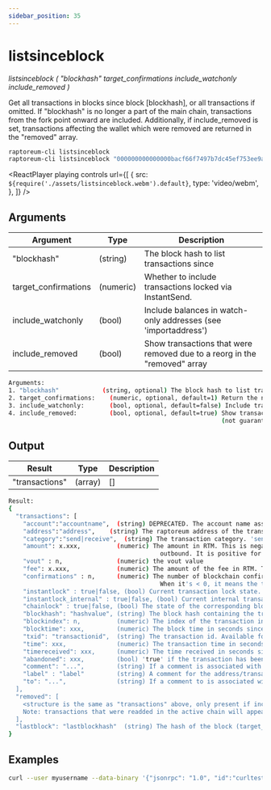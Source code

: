 ```yaml
---
sidebar_position: 35
---
```



# listsinceblock

_listsinceblock ( "blockhash" target_confirmations include_watchonly include_removed )_

Get all transactions in blocks since block [blockhash], or all transactions if omitted.
If "blockhash" is no longer a part of the main chain, transactions from the fork point onward are included.
Additionally, if include_removed is set, transactions affecting the wallet which were removed are returned in the "removed" array.

```bash
raptoreum-cli listsinceblock
raptoreum-cli listsinceblock "000000000000000bacf66f7497b7dc45ef753ee9a7d38571037cdb1a57f663ad" 6
```

<ReactPlayer
  playing
  controls
  url={[
    {
      src: `${require('./assets/listsinceblock.webm').default}`,
      type: 'video/webm',
    },
  ]}
/>

## Arguments

| Argument             | Type      | Description                                                               |
| -------------------- | --------- | ------------------------------------------------------------------------- |
| "blockhash"          | (string)  | The block hash to list transactions since                                 |
| target_confirmations | (numeric) | Whether to include transactions locked via InstantSend.                   |
| include_watchonly    | (bool)    | Include balances in watch-only addresses (see 'importaddress')            |
| include_removed      | (bool)    | Show transactions that were removed due to a reorg in the "removed" array |

```bash
Arguments:
1. "blockhash"            (string, optional) The block hash to list transactions since
2. target_confirmations:    (numeric, optional, default=1) Return the nth block hash from the main chain. e.g. 1 would mean the best block hash. Note: this is not used as a filter, but only affects [lastblock] in the return value
3. include_watchonly:       (bool, optional, default=false) Include transactions to watch-only addresses (see 'importaddress')
4. include_removed:         (bool, optional, default=true) Show transactions that were removed due to a reorg in the "removed" array
                                                           (not guaranteed to work on pruned nodes)
```

## Output

| Result         | Type    | Description |
| -------------- | ------- | ----------- |
| "transactions" | (array) | []          |

```bash
Result:
{
  "transactions": [
    "account":"accountname",  (string) DEPRECATED. The account name associated with the transaction. Will be "" for the default account.
    "address":"address",    (string) The raptoreum address of the transaction. Not present for move transactions (category = move).
    "category":"send|receive",  (string) The transaction category. 'send' has negative amounts, 'receive' has positive amounts.
    "amount": x.xxx,          (numeric) The amount in RTM. This is negative for the 'send' category, and for the 'move' category for moves
                                          outbound. It is positive for the 'receive' category, and for the 'move' category for inbound funds.
    "vout" : n,               (numeric) the vout value
    "fee": x.xxx,             (numeric) The amount of the fee in RTM. This is negative and only available for the 'send' category of transactions.
    "confirmations" : n,      (numeric) The number of blockchain confirmations for the transaction. Available for 'send' and 'receive' category of transactions.
                                          When it's < 0, it means the transaction conflicted that many blocks ago.
    "instantlock" : true|false, (bool) Current transaction lock state. Available for 'send' and 'receive' category of transactions.
    "instantlock_internal" : true|false, (bool) Current internal transaction lock state. Available for 'send' and 'receive' category of transactions.
    "chainlock" : true|false, (bool) The state of the corresponding block chainlock
    "blockhash": "hashvalue", (string) The block hash containing the transaction. Available for 'send' and 'receive' category of transactions.
    "blockindex": n,          (numeric) The index of the transaction in the block that includes it. Available for 'send' and 'receive' category of transactions.
    "blocktime": xxx,         (numeric) The block time in seconds since epoch (1 Jan 1970 GMT).
    "txid": "transactionid",  (string) The transaction id. Available for 'send' and 'receive' category of transactions.
    "time": xxx,              (numeric) The transaction time in seconds since epoch (Jan 1 1970 GMT).
    "timereceived": xxx,      (numeric) The time received in seconds since epoch (Jan 1 1970 GMT). Available for 'send' and 'receive' category of transactions.
    "abandoned": xxx,         (bool) 'true' if the transaction has been abandoned (inputs are respendable). Only available for the 'send' category of transactions.
    "comment": "...",         (string) If a comment is associated with the transaction.
    "label" : "label"         (string) A comment for the address/transaction, if any
    "to": "...",              (string) If a comment to is associated with the transaction.
  ],
  "removed": [
    <structure is the same as "transactions" above, only present if include_removed=true>
    Note: transactions that were readded in the active chain will appear as-is in this array, and may thus have a positive confirmation count.
  ],
  "lastblock": "lastblockhash"  (string) The hash of the block (target_confirmations-1) from the best block on the main chain. This is typically used to feed back into listsinceblock the next time you call it. So you would generally use a target_confirmations of say 6, so you will be continually re-notified of transactions until they've reached 6 confirmations plus any new ones
}
```

## Examples

```bash
curl --user myusername --data-binary '{"jsonrpc": "1.0", "id":"curltest", "method": "listsinceblock", "params": ["000000000000000bacf66f7497b7dc45ef753ee9a7d38571037cdb1a57f663ad", 6] }' -H 'content-type: text/plain;' http://127.0.0.1:9998/
```
